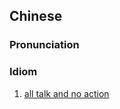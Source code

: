 {{also|光说不干}}
==Chinese==
{{zh-forms|s=光说不干}}

===Pronunciation===
{{zh-pron
|m=guāngshuō不gān
|c=gwong1 syut3 bat1 gon3
|cat=id
}}

===Idiom===
{{zh-idiom}}

# [[all talk and no action]]